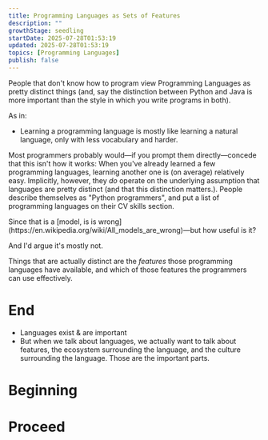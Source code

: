 ```yaml
---
title: Programming Languages as Sets of Features
description: ""
growthStage: seedling
startDate: 2025-07-28T01:53:19
updated: 2025-07-28T01:53:19
topics: [Programming Languages]
publish: false
---
```


People that don't know how to program view Programming Languages as pretty distinct things (and, say the distinction between Python and Java is more important than the style in which you write programs in both).

As in:

- Learning a programming language is mostly like learning a natural language, only with less vocabulary and harder.

Most programmers probably would—if you prompt them directly—concede that this isn't how it works: When you've already learned a few programming languages, learning another one is (on average) relatively easy.
Implicitly, however, they _do_ operate on the underlying assumption that languages are pretty distinct (and that this distinction matters.). People describe themselves as "Python programmers", and put a list of programming languages on their CV skills section.

<Draft>
Since that is a [model, is is wrong](https://en.wikipedia.org/wiki/All_models_are_wrong)—but how useful is it?

And I'd argue it's mostly not.

Things that are actually distinct are the _features_ those programming languages have available, and which of those features the programmers can use effectively.
</Draft>


# End

- Languages exist & are important
- But when we talk about languages, we actually want to talk about features, the ecosystem surrounding the language, and the culture surrounding the language. Those are the important parts.


# Beginning

# Proceed

